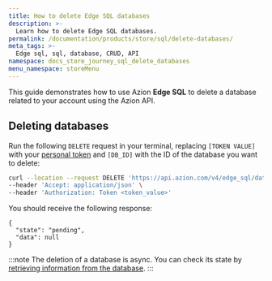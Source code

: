```yaml
---
title: How to delete Edge SQL databases
description: >-
  Learn how to delete Edge SQL databases.
permalink: /documentation/products/store/sql/delete-databases/
meta_tags: >-
  Edge sql, sql, database, CRUD, API
namespace: docs_store_journey_sql_delete_databases
menu_namespace: storeMenu
---
```


This guide demonstrates how to use Azion **Edge SQL** to delete a database related to your account using the Azion API.

## Deleting databases

Run the following `DELETE` request in your terminal, replacing `[TOKEN VALUE]` with your [personal token](/en/documentation/products/guides/personal-tokens/) and `[DB_ID]` with the ID of the database you want to delete:

```bash
curl --location --request DELETE 'https://api.azion.com/v4/edge_sql/databases/[DB_ID]' \
--header 'Accept: application/json' \
--header 'Authorization: Token <token_value>'
``` 

You should receive the following response:

```
{
  "state": "pending",
  "data": null
}
```

:::note 
The deletion of a database is async. You can check its state by [retrieving information from the database](/en/documentation/products/store/sql/retrieve-db-info/).
::: 